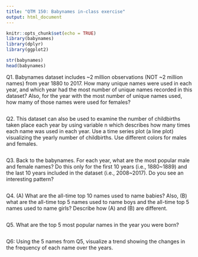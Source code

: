 ```yaml
---
title: "QTM 150: Babynames in-class exercise"
output: html_document
---
```


```r
knitr::opts_chunk$set(echo = TRUE)
library(babynames)
library(dplyr)
library(ggplot2)
```


```r
str(babynames)
head(babynames)
```


Q1. Babynames dataset includes ~2 million observations (NOT ~2 million names) from year 1880 to 2017. How many unique names were used in each year, and which year had the most number of unique names recorded in this dataset? Also, for the year with the most number of unique names used, how mamy of those names were used for females?

```r

```


Q2. This dataset can also be used to examine the number of childbirths taken place each year by using variable n which describes how many times each name was used in each year. Use a time series plot (a line plot) visualizing the yearly number of childbirths. Use different colors for males and females. 

```r

```


Q3. Back to the babynames. For each year, what are the most popular male and female names? Do this only for the first 10 years (i.e., 1880~1889) and the last 10 years included in the dataset (i.e., 2008~2017). Do you see an interesting pattern?

```r

```


Q4. (A) What are the all-time top 10 names used to name babies? Also, (B) what are the all-time top 5 names used to name boys and the all-time top 5 names used to name girls? Describe how (A) and (B) are different.

```r

```


Q5. What are the top 5 most popular names in the year you were born?

```r

  
```


Q6: Using the 5 names from Q5, visualize a trend showing the changes in the frequency of each name over the years.

```r


```
